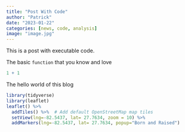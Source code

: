 ```yaml
---
title: "Post With Code"
author: "Patrick"
date: "2023-01-22"   
categories: [news, code, analysis]
image: "image.jpg"
---
```


This is a post with executable code.


The basic `function` that you know and love
```r
1 + 1 
```


The hello world of this blog 

```r
library(tidyverse)
library(leaflet)
leaflet() %>%
  addTiles() %>%  # Add default OpenStreetMap map tiles
  setView(lng=-82.5437, lat= 27.7634, zoom = 10) %>%
  addMarkers(lng=-82.5437, lat= 27.7634, popup="Born and Raised")


```

